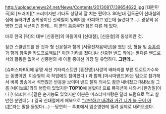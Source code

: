 http://upload.enews24.net/News/Contents/20130817/39654622.jpg
[대한민국]의 [드러머][* 드러머지만 기타도 상당히 잘 치는 편이다. 80년대 김도균이 신대철의 집에 놀러가면 중학생이던 신석철이 잉베이를 카피하고 있는데 놀랐다고...]. 굉장히 유명한 드럼 세션이긴 한데... 이 분의 흠좀무한 점은 다른 데 있다.

바로 한국 [락]의 대부 [신중현]의 아들이자 [신대철], [신윤철]의 동생이란 것.

잠깐 스쿨밴드를 한 것과 형 신윤철과 함께 [서울전자음악단]을 했던 것, 형들 및 [[송홍섭]]과 함께 참여한 카도프로젝트[* 이땐 기타를 쳤다.]나 신중현 밴드 외에는 별다른 밴드로서의 활동은 없어서 신중현의 세 아들 중에선 가장 덜 유명하다. '''그런데...'''

[슈퍼스타K5]에 유명 세션 기타리스트인 [홍진영](사랑의 배터리를 부른 트로트가수와는 동명이인. 이승철의 곡 작업에도 참여힜다.) 과 함께 [마시따밴드]라는 팀으로 참가해서 비록 방송에서 석연찮은 반응을 보이며 밴드 탈퇴 의사도 잠깐 내비쳤고 R&B보컬 그룹 [네이브로]와의 병합이 있었지만 '''TOP10'''에 올랐다! 프로 뮤지션이 나와서 [한경일]이나 [미스터파파]같은 순기능도 있었지만 이분은 미스터파파랑은 달리 드럼으로 먹고 살 만한 분인데(...) 
결국 신대철에게 페북으로 [http://news.naver.com/main/read.nhn?mode=LSD&mid=sec&sid1=106&oid=241&aid=0002158744 "고만하고 내려와 거긴 니가 놀 곳이 아녀!"]라는 말을 들었다(...) --당연히-- 투표에서 임순영한테 밀려 실제로 내려오셨다.
